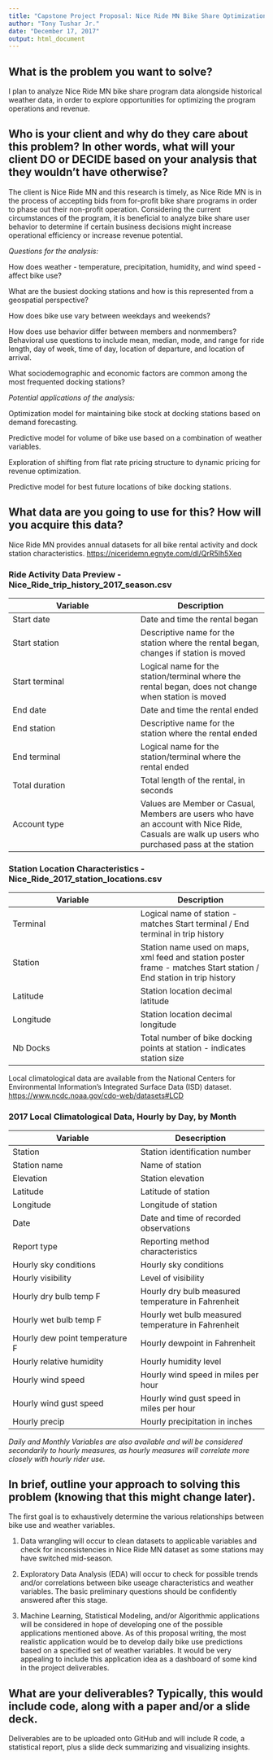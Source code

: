 ```yaml
---
title: "Capstone Project Proposal: Nice Ride MN Bike Share Optimization Opportunities"
author: "Tony Tushar Jr."
date: "December 17, 2017"
output: html_document
---
```


## What is the problem you want to solve?

I plan to analyze Nice Ride MN bike share program data alongside historical weather data, in order to explore opportunities for optimizing the program operations and revenue.

## Who is your client and why do they care about this problem? In other words, what will your client DO or DECIDE based on your analysis that they wouldn't have otherwise?

The client is Nice Ride MN and this research is timely, as Nice Ride MN is in the process of accepting bids from for-profit bike share programs in order to phase out their non-profit operation. Considering the current circumstances of the program, it is beneficial to analyze bike share user behavior to determine if certain business decisions might increase operational efficiency or increase revenue potential.

*Questions for the analysis:*

How does weather - temperature, precipitation, humidity,  and wind speed - affect bike use?

What are the busiest docking stations and how is this represented from a geospatial perspective?

How does bike use vary between weekdays and weekends?

How does use behavior differ between members and nonmembers? Behavioral use questions to include mean, median, mode, and range for ride length, day of week, time of day, location of departure, and location of arrival.

What sociodemographic and economic factors are common among the most frequented docking stations?

*Potential applications of the analysis:*

Optimization model for maintaining bike stock at docking stations based on demand forecasting.

Predictive model for volume of bike use based on a combination of weather variables.

Exploration of shifting from flat rate pricing structure to dynamic pricing for revenue optimization.

Predictive model for best future locations of bike docking stations.

## What data are you going to use for this? How will you acquire this data?

Nice Ride MN provides annual datasets for all bike rental activity and dock station characteristics. <https://niceridemn.egnyte.com/dl/QrR5Ih5Xeq>

### Ride Activity Data Preview - Nice_Ride_trip_history_2017_season.csv
|Variable|Description|
|----|----|
|Start date| Date and time the rental began
|Start station| Descriptive name for the station where the rental began, changes if station is moved
|Start terminal| Logical name for the station/terminal where the rental began, does not change when station is moved
|End date| Date and time the rental ended
|End station| Descriptive name for the station where the rental ended
|End terminal| Logical name for the station/terminal where the rental ended
|Total duration| Total length of the rental, in seconds
|Account type| Values are Member or Casual, Members are users who have an account with Nice Ride, Casuals are walk up users who purchased pass at the station
 
### Station Location Characteristics - Nice_Ride_2017_station_locations.csv
|Variable|Description|
|----|----|
|Terminal| Logical name of station - matches Start terminal / End terminal in trip history
|Station| Station name used on maps, xml feed and station poster frame - matches Start station / End station  in trip history
|Latitude| Station location decimal latitude
|Longitude| Station location decimal longitude
|Nb Docks| Total number of bike docking points at station - indicates station size

Local climatological data are available from the National Centers for Environmental
Information's Integrated Surface Data (ISD) dataset. <https://www.ncdc.noaa.gov/cdo-web/datasets#LCD>

### 2017 Local Climatological Data, Hourly by Day, by Month
|Variable|Desecription
|----|----|
|Station| Station identification number
|Station name| Name of station
|Elevation| Station elevation
|Latitude| Latitude of station
|Longitude| Longitude of station
|Date| Date and time of recorded observations
|Report type| Reporting method characteristics
|Hourly sky conditions| Hourly sky conditions
|Hourly visibility| Level of visibility
|Hourly dry bulb temp F| Hourly dry bulb measured temperature in Fahrenheit
|Hourly wet bulb temp F| Hourly wet bulb measured temperature in Fahrenheit 
|Hourly dew point temperature F| Hourly dewpoint in Fahrenheit
|Hourly relative humidity| Hourly humidity level
|Hourly wind speed| Hourly wind speed in miles per hour
|Hourly wind gust speed| Hourly wind gust speed in miles per hour
|Hourly precip| Hourly precipitation in inches

*Daily and Monthly Variables are also available and will be considered secondarily to hourly measures, as hourly measures will correlate more closely with hourly rider use.*

## In brief, outline your approach to solving this problem (knowing that this might change later).

The first goal is to exhaustively determine the various relationships between bike use and weather variables. 

1. Data wrangling will occur to clean datasets to applicable variables and check for inconsistencies in Nice Ride MN dataset as some stations may have switched mid-season.

2. Exploratory Data Analysis (EDA) will occur to check for possible trends and/or correlations between bike useage characteristics and weather variables. The basic preliminary questions should be confidently answered after this stage.

3. Machine Learning, Statistical Modeling, and/or Algorithmic applications will be considered in hope of developing one of the possible applications mentioned above. As of this proposal writing, the most realistic application would be to develop daily bike use predictions based on a specified set of weather variables. It would be very appealing to include this application idea as a dashboard of some kind in the project deliverables. 

## What are your deliverables? Typically, this would include code, along with a paper and/or a slide deck.

Deliverables are to be uploaded onto GitHub and will include R code, a statistical report, plus a slide deck summarizing and visualizing insights.
